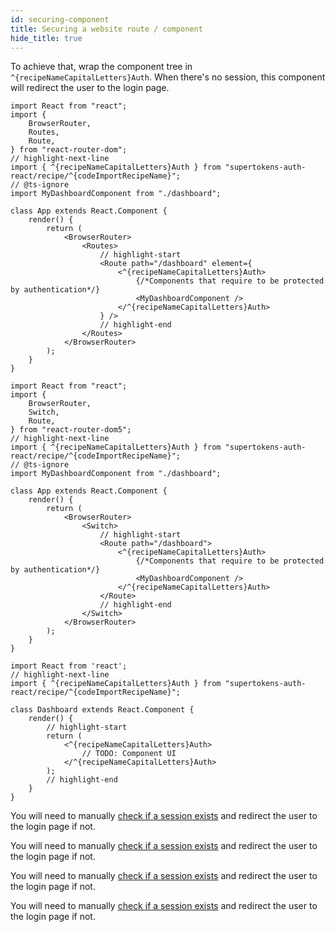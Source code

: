 ```yaml
---
id: securing-component
title: Securing a website route / component
hide_title: true
---
```


<!-- COPY DOCS -->
<!-- ./thirdpartyemailpassword/common-customizations/sessions/securing-component.mdx -->


<PreBuiltOrCustomUISwitcher>

<PreBuiltUIContent>

<PreBuiltUITabs>

<TabItem value="reactjs">

To achieve that, wrap the component tree in `^{recipeNameCapitalLetters}Auth`. When there's no session, this component will redirect the user to the login page.

<Question
    question="Do you use react-router-dom?">
<Answer title="Yes">

<RRDVersionSubTabs>

<TabItem value="v6">

```tsx 
import React from "react";
import {
    BrowserRouter,
    Routes,
    Route,
} from "react-router-dom";
// highlight-next-line 
import { ^{recipeNameCapitalLetters}Auth } from "supertokens-auth-react/recipe/^{codeImportRecipeName}";
// @ts-ignore
import MyDashboardComponent from "./dashboard";

class App extends React.Component {
    render() {
        return (
            <BrowserRouter>
                <Routes>
                    // highlight-start
                    <Route path="/dashboard" element={
                        <^{recipeNameCapitalLetters}Auth>
                            {/*Components that require to be protected by authentication*/}
                            <MyDashboardComponent />
                        </^{recipeNameCapitalLetters}Auth>
                    } />
                    // highlight-end
                </Routes>
            </BrowserRouter>
        );
    }
}
```
</TabItem>

<TabItem value="v5">

```tsx 
import React from "react";
import {
    BrowserRouter,
    Switch,
    Route,
} from "react-router-dom5";
// highlight-next-line 
import { ^{recipeNameCapitalLetters}Auth } from "supertokens-auth-react/recipe/^{codeImportRecipeName}";
// @ts-ignore
import MyDashboardComponent from "./dashboard";

class App extends React.Component {
    render() {
        return (
            <BrowserRouter>
                <Switch>
                    // highlight-start
                    <Route path="/dashboard">
                        <^{recipeNameCapitalLetters}Auth>
                            {/*Components that require to be protected by authentication*/}
                            <MyDashboardComponent />
                        </^{recipeNameCapitalLetters}Auth>
                    </Route>
                    // highlight-end
                </Switch>
            </BrowserRouter>
        );
    }
}
```
</TabItem>

</RRDVersionSubTabs>

</Answer>
<Answer title="No">

```tsx
import React from 'react';
// highlight-next-line 
import { ^{recipeNameCapitalLetters}Auth } from "supertokens-auth-react/recipe/^{codeImportRecipeName}";

class Dashboard extends React.Component {
    render() {
        // highlight-start 
        return (
            <^{recipeNameCapitalLetters}Auth>
                // TODO: Component UI
            </^{recipeNameCapitalLetters}Auth>
        );
        // highlight-end
    }
}
```
</Answer>
</Question>
</TabItem>

</PreBuiltUITabs>

</PreBuiltUIContent>

<CustomUIContent>

<CustomUITabs>

<TabItem value="web">

You will need to manually [check if a session exists](./checking-session-front-end) and redirect the user to the login page if not.

</TabItem>
<TabItem value="mobile">

<FrontendMobileSubTabs>

<TabItem value="reactnative">

You will need to manually [check if a session exists](./checking-session-front-end) and redirect the user to the login page if not.

</TabItem>

<TabItem value="android">

You will need to manually [check if a session exists](./checking-session-front-end) and redirect the user to the login page if not.

</TabItem>

<TabItem value="ios">

You will need to manually [check if a session exists](./checking-session-front-end) and redirect the user to the login page if not.

</TabItem>

</FrontendMobileSubTabs>

</TabItem>

</CustomUITabs>

</CustomUIContent>

</PreBuiltOrCustomUISwitcher>